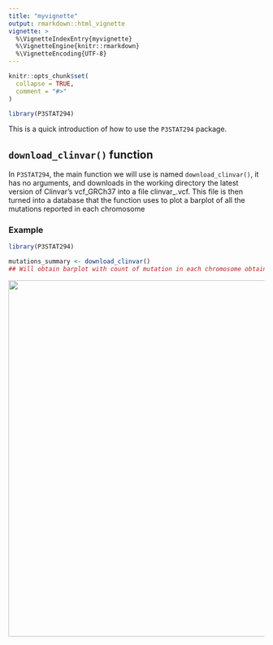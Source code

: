 ```yaml
---
title: "myvignette"
output: rmarkdown::html_vignette
vignette: >
  %\VignetteIndexEntry{myvignette}
  %\VignetteEngine{knitr::rmarkdown}
  %\VignetteEncoding{UTF-8}
---
```


```r
knitr::opts_chunk$set(
  collapse = TRUE,
  comment = "#>"
)
```

```r
library(P3STAT294)
```

This is a quick introduction of how to use the `P3STAT294` package. 

## `download_clinvar()` function

In `P3STAT294`, the main function we will use is named `download_clinvar()`, it has no arguments, and downloads in the working directory the latest version of Clinvar's vcf_GRCh37 into a file 
clinvar_<date>.vcf. This file is then turned into a database that the function uses
to plot a barplot of all the mutations reported in each chromosome 

### Example

```r
library(P3STAT294)

mutations_summary <- download_clinvar()
## Will obtain barplot with count of mutation in each chromosome obtained from the latest version of Clinvar's vcf_GRCh37
```

![](../plotchrom.png){width=700px}

